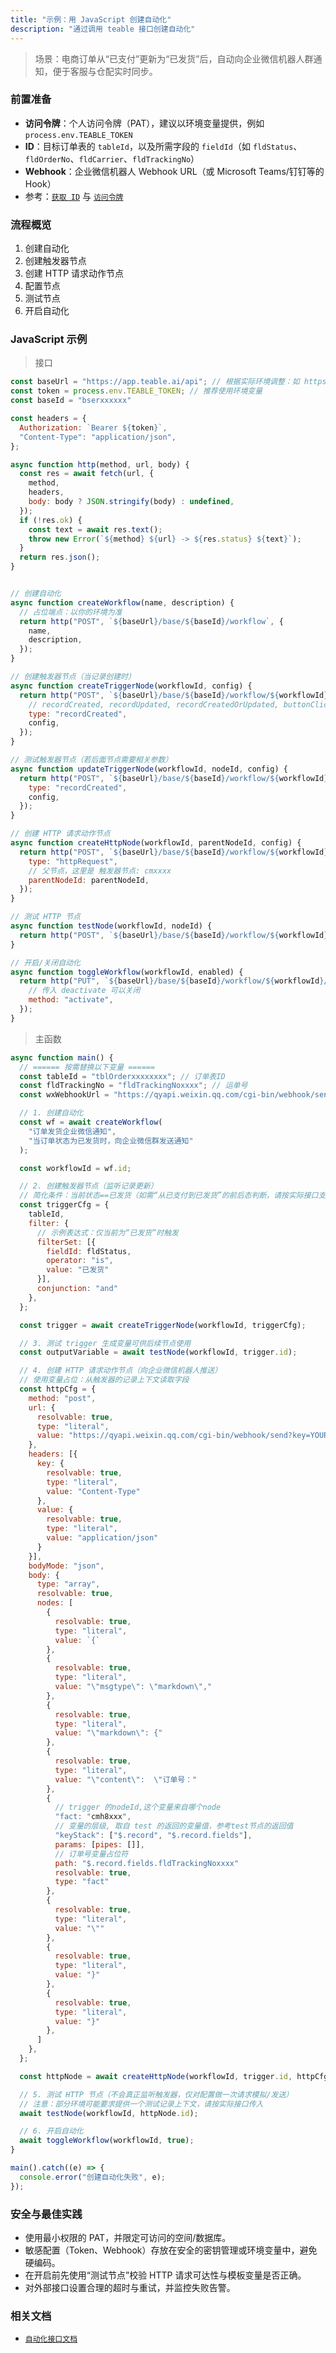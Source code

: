 ```yaml
---
title: "示例：用 JavaScript 创建自动化"
description: "通过调用 teable 接口创建自动化"
---
```


> 场景：电商订单从“已支付”更新为“已发货”后，自动向企业微信机器人群通知，便于客服与仓配实时同步。

### 前置准备

- **访问令牌**：个人访问令牌（PAT），建议以环境变量提供，例如 `process.env.TEABLE_TOKEN`
- **ID**：目标订单表的 `tableId`，以及所需字段的 `fieldId`（如 `fldStatus`、`fldOrderNo`、`fldCarrier`、`fldTrackingNo`）
- **Webhook**：企业微信机器人 Webhook URL（或 Microsoft Teams/钉钉等的 Hook）
- 参考：[`获取 ID`](../api-doc/get-id.mdx) 与 [`访问令牌`](../api-doc/token.mdx)

### 流程概览

1. 创建自动化
2. 创建触发器节点
3. 创建 HTTP 请求动作节点
4. 配置节点
5. 测试节点
6. 开启自动化

### JavaScript 示例
> 接口

```javascript
const baseUrl = "https://app.teable.ai/api"; // 根据实际环境调整：如 https://app.teable.cn/api
const token = process.env.TEABLE_TOKEN; // 推荐使用环境变量
const baseId = "bserxxxxxx"

const headers = {
  Authorization: `Bearer ${token}`,
  "Content-Type": "application/json",
};

async function http(method, url, body) {
  const res = await fetch(url, {
    method,
    headers,
    body: body ? JSON.stringify(body) : undefined,
  });
  if (!res.ok) {
    const text = await res.text();
    throw new Error(`${method} ${url} -> ${res.status} ${text}`);
  }
  return res.json();
}


// 创建自动化
async function createWorkflow(name, description) {
  // 占位端点：以你的环境为准
  return http("POST", `${baseUrl}/base/${baseId}/workflow`, {
    name,
    description,
  });
}

// 创建触发器节点（当记录创建时）
async function createTriggerNode(workflowId, config) {
  return http("POST", `${baseUrl}/base/${baseId}/workflow/${workflowId}/trigger`, {
    // recordCreated, recordUpdated, recordCreatedOrUpdated, buttonClick, formSubmitted, scheduledTime
    type: "recordCreated",
    config,
  });
}

// 测试触发器节点（若后面节点需要相关参数）
async function updateTriggerNode(workflowId, nodeId, config) {
  return http("POST", `${baseUrl}/base/${baseId}/workflow/${workflowId}/test/${nodeId}`, {
    type: "recordCreated",
    config,
  });
}

// 创建 HTTP 请求动作节点
async function createHttpNode(workflowId, parentNodeId, config) {
  return http("POST", `${baseUrl}/base/${baseId}/workflow/${workflowId}/action`, {
    type: "httpRequest",
    // 父节点，这里是 触发器节点: cmxxxx
    parentNodeId: parentNodeId,
  });
}

// 测试 HTTP 节点
async function testNode(workflowId, nodeId) {
  return http("POST", `${baseUrl}/base/${baseId}/workflow/${workflowId}/test/${nodeId}`);
}

// 开启/关闭自动化
async function toggleWorkflow(workflowId, enabled) {
  return http("PUT", `${baseUrl}/base/${baseId}/workflow/${workflowId}/active`, {
    // 传入 deactivate 可以关闭
    method: "activate",
  });
}
```

> 主函数

```javascript
async function main() {
  // ====== 按需替换以下变量 ======
  const tableId = "tblOrderxxxxxxxx"; // 订单表ID
  const fldTrackingNo = "fldTrackingNoxxxx"; // 运单号
  const wxWebhookUrl = "https://qyapi.weixin.qq.com/cgi-bin/webhook/send?key=YOUR_KEY";

  // 1. 创建自动化
  const wf = await createWorkflow(
    "订单发货企业微信通知",
    "当订单状态为已发货时，向企业微信群发送通知"
  );

  const workflowId = wf.id;

  // 2. 创建触发器节点（监听记录更新）
  // 简化条件：当前状态==已发货（如需“从已支付到已发货”的前后态判断，请按实际接口支持配置 previous/current 条件）
  const triggerCfg = {
    tableId,
    filter: {
      // 示例表达式：仅当前为“已发货”时触发
      filterSet: [{
        fieldId: fldStatus,
        operator: "is",
        value: "已发货"
      }],
      conjunction: "and"
    },
  };

  const trigger = await createTriggerNode(workflowId, triggerCfg);

  // 3. 测试 trigger 生成变量可供后续节点使用
  const outputVariable = await testNode(workflowId, trigger.id);

  // 4. 创建 HTTP 请求动作节点（向企业微信机器人推送）
  // 使用变量占位：从触发器的记录上下文读取字段
  const httpCfg = {
    method: "post",
    url: {
      resolvable: true,
      type: "literal",
      value: "https://qyapi.weixin.qq.com/cgi-bin/webhook/send?key=YOUR_KEY"
    },
    headers: [{
      key: {
        resolvable: true,
        type: "literal",
        value: "Content-Type"
      },
      value: {
        resolvable: true,
        type: "literal",
        value: "application/json"
      }
    }],
    bodyMode: "json",
    body: {
      type: "array",
      resolvable: true,
      nodes: [
        {
          resolvable: true,
          type: "literal",
          value: `{`
        },
        {
          resolvable: true,
          type: "literal",
          value: "\"msgtype\": \"markdown\","
        },
        {
          resolvable: true,
          type: "literal",
          value: "\"markdown\": {"
        },
        {
          resolvable: true,
          type: "literal",
          value: "\"content\":  \"订单号："
        },
        {
          // trigger 的nodeId,这个变量来自哪个node
          "fact: "cmh8xxx",
          // 变量的层级, 取自 test 的返回的变量值，参考test节点的返回值
          "keyStack": ["$.record", "$.record.fields"],
          params: [pipes: []],
          // 订单号变量占位符
          path: "$.record.fields.fldTrackingNoxxxx"
          resolvable: true,
          type: "fact"
        },
        {
          resolvable: true,
          type: "literal",
          value: "\""
        },
        {
          resolvable: true,
          type: "literal",
          value: "}"
        },
        {
          resolvable: true,
          type: "literal",
          value: "}"
        },
      ]
    },
  };

  const httpNode = await createHttpNode(workflowId, trigger.id, httpCfg);

  // 5. 测试 HTTP 节点（不会真正监听触发器，仅对配置做一次请求模拟/发送）
  // 注意：部分环境可能要求提供一个测试记录上下文，请按实际接口传入
  await testNode(workflowId, httpNode.id);

  // 6. 开启自动化
  await toggleWorkflow(workflowId, true);
}

main().catch((e) => {
  console.error("创建自动化失败", e);
});
```

### 安全与最佳实践
- 使用最小权限的 PAT，并限定可访问的空间/数据库。
- 敏感配置（Token、Webhook）存放在安全的密钥管理或环境变量中，避免硬编码。
- 在开启前先使用“测试节点”校验 HTTP 请求可达性与模板变量是否正确。
- 对外部接口设置合理的超时与重试，并监控失败告警。

### 相关文档

- [`自动化接口文档`](../../api-reference/automation/put-base-workflow-action)